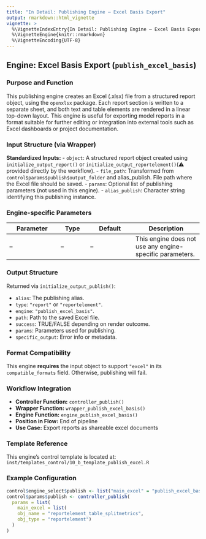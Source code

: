 ```yaml
---
title: "In Detail: Publishing Engine – Excel Basis Export"
output: rmarkdown::html_vignette
vignette: >
  %\VignetteIndexEntry{In Detail: Publishing Engine – Excel Basis Export}
  %\VignetteEngine{knitr::rmarkdown}
  %\VignetteEncoding{UTF-8}
---
```


## Engine: Excel Basis Export (`publish_excel_basis`)

### Purpose and Function
This publishing engine creates an Excel (.xlsx) file from a structured report object, using the `openxlsx` package. Each report section is written to a separate sheet, and both text and table elements are rendered in a linear top-down layout.
This engine is useful for exporting model reports in a format suitable for further editing or integration into external tools such as Excel dashboards or project documentation.


### Input Structure (via Wrapper)

**Standardized Inputs:**
- `object`: A structured report object created using `initialize_output_report()` or `initialize_output_reportelement()`(⚠️ provided directly by the workflow).
- `file_path`: Transformed from `control$params$publish$output_folder` and alias_publish. File path where the Excel file should be saved.
- `params`: Optional list of publishing parameters (not used in this engine).
- `alias_publish`: Character string identifying this publishing instance.

### Engine-specific Parameters

| Parameter | Type | Default | Description |
|----------|------|---------|-------------|
| –        | –    | –       | This engine does not use any engine-specific parameters. |

### Output Structure

Returned via `initialize_output_publish()`:

- `alias`: The publishing alias.
- `type`: `"report"` or `"reportelement"`.
- `engine`: `"publish_excel_basis"`.
- `path`: Path to the saved Excel file.
- `success`: TRUE/FALSE depending on render outcome.
- `params`: Parameters used for publishing.
- `specific_output`: Error info or metadata.

### Format Compatibility

This engine **requires** the input object to support `"excel"` in its `compatible_formats` field. Otherwise, publishing will fail.

### Workflow Integration

- **Controller Function:** `controller_publish()`
- **Wrapper Function:** `wrapper_publish_excel_basis()`
- **Engine Function:** `engine_publish_excel_basis()`
- **Position in Flow:** End of pipeline
- **Use Case:** Export reports as shareable excel documents

### Template Reference

This engine's control template is located at:  
`inst/templates_control/10_b_template_publish_excel.R`

### Example Configuration
```r
control$engine_select$publish <- list("main_excel" = "publish_excel_basis")
control$params$publish <- controller_publish(
  params = list(
    main_excel = list(
    obj_name = "reportelement_table_splitmetrics", 
    obj_type = "reportelement")    
  )
)
```
